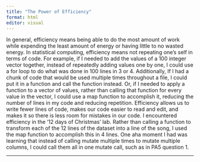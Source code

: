 ```yaml
---
title: "The Power of Efficiency"
format: html
editor: visual
---
```


In general, efficiency means being able to do the most amount of work while expending the least amount of energy or having little to no wasted energy. In statistical computing, efficiency means not repeating one's self in terms of code. For example, if I needed to add the values of a 100 integer vector together, instead of repeatedly adding values one by one, I could use a for loop to do what was done in 100 lines in 3 or 4. Additionally, If I had a chunk of code that would be used multiple times throughout a file, I could put it in a function and call the function instead. Or, if I needed to apply a function to a vector of values, rather than calling that function for every value in the vector, I could use a map function to accomplish it, reducing the number of lines in my code and reducing repetition. Efficiency allows us to write fewer lines of code, makes our code easier to read and edit, and makes it so there is less room for mistakes in our code. I encountered efficiency in the '12 days of Christmas' lab. Rather than calling a function to transform each of the 12 lines of the dataset into a line of the song, I used the map function to accomplish this in 4 lines. One aha moment I had was learning that instead of calling mutate multiple times to mutate multiple columns, I could call them all in one mutate call, such as in PA5 question 1.

------------------------------------------------------------------------
